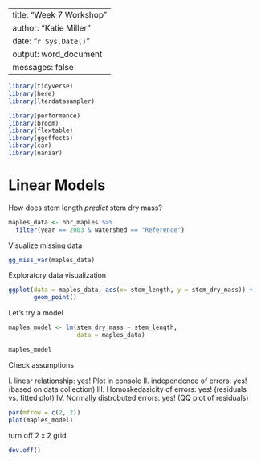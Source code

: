 
---
title: "Week 7 Workshop"
author: "Katie Miller"
date: "`r Sys.Date()`"
output: word_document
messages: false
---

```r
library(tidyverse)
library(here)
library(lterdatasampler)

library(performance)
library(broom)
library(flextable)
library(ggeffects)
library(car)
library(naniar)
```

# Linear Models
How does stem length _predict_ stem dry mass?

```r
maples_data <- hbr_maples %>% 
  filter(year == 2003 & watershed == "Reference")

```

Visualize missing data

```r
gg_miss_var(maples_data)
```


Exploratory data visualization 

```r
ggplot(data = maples_data, aes(x= stem_length, y = stem_dry_mass)) +
       geom_point()
```

Let's try a model

```r
maples_model <- lm(stem_dry_mass ~ stem_length,
                   data = maples_data)

maples_model
```

Check assumptions

I. linear relationship: yes! Plot in console 
II. independence of errors: yes! (based on data collection)
III. Homoskedasicity of errors: yes! (residuals vs. fitted plot)
IV. Normally distrobuted errors: yes! (QQ plot of residuals)

```r
par(mfrow = c(2, 2))
plot(maples_model)
```


turn off 2 x 2 grid

```r
dev.off()
```




